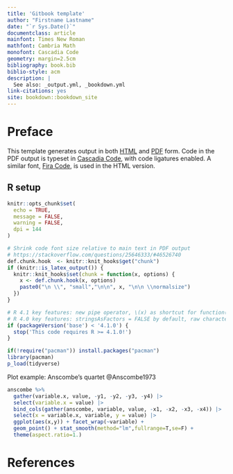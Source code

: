 ```yaml
--- 
title: 'Gitbook template'
author: "Firstname Lastname"
date: "`r Sys.Date()`"
documentclass: article
mainfont: Times New Roman
mathfont: Cambria Math
monofont: Cascadia Code
geometry: margin=2.5cm
bibliography: book.bib
biblio-style: acm
description: |
  See also: _output.yml, _bookdown.yml
link-citations: yes
site: bookdown::bookdown_site
---
```


# Preface {-}

This template generates output in both [HTML](index.html) and [PDF](merged.pdf) form.
Code in the PDF output is typeset in 
[Cascadia Code](https://github.com/microsoft/cascadia-code), with code ligatures enabled.
A similar font, [Fira Code](https://github.com/tonsky/FiraCode), is used in the HTML version.

## R setup

```r
knitr::opts_chunk$set(
  echo = TRUE,
  message = FALSE,
  warning = FALSE,
  dpi = 144
)

# Shrink code font size relative to main text in PDF output
# https://stackoverflow.com/questions/25646333/#46526740
def.chunk.hook  <- knitr::knit_hooks$get("chunk")
if (knitr::is_latex_output()) {
  knitr::knit_hooks$set(chunk = function(x, options) {
    x <- def.chunk.hook(x, options)
    paste0("\n \\", "small","\n\n", x, "\n\n \\normalsize")
  })
}
```

```r

# R 4.1 key features: new pipe operator, \(x) as shortcut for function(x)
# R 4.0 key features: stringsAsFactors = FALSE by default, raw character strings r"()"
if (packageVersion('base') < '4.1.0') {
  stop('This code requires R >= 4.1.0!')
}

if(!require("pacman")) install.packages("pacman")
library(pacman)
p_load(tidyverse)
```

Plot example: Anscombe's quartet @Anscombe1973

```r
anscombe %>% 
  gather(variable.x, value, -y1, -y2, -y3, -y4) |>
  select(variable.x = value) |>
  bind_cols(gather(anscombe, variable, value, -x1, -x2, -x3, -x4)) |>
  select(x = variable.x, variable, y = value) |>
  ggplot(aes(x,y)) + facet_wrap(~variable) +
  geom_point() + stat_smooth(method="lm",fullrange=T,se=F) +
  theme(aspect.ratio=1.)
```


<!--chapter:end:index.Rmd-->

# References {-}

<div id="refs"></div>

<!--chapter:end:91-references.Rmd-->

